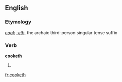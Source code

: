 ==English==

===Etymology===
''[[cook]]'' ''[[-eth]]'', the archaic third-person singular tense suffix

===Verb===
'''cooketh'''
# {{archaic}}{{third-person singular of|cook}}

[[fr:cooketh]]